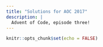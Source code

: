 ```yaml
---
title: "Solutions for AOC 2017"
description: |
  Advent of Code, episode three!
---
```


```r
knitr::opts_chunk$set(echo = FALSE)
```


